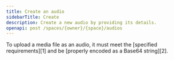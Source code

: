 ```yaml
---
title: Create an audio
sidebarTitle: Create
description: Create a new audio by providing its details.
openapi: post /spaces/{owner}/{space}/audios
---
```


<Warning>
  To upload a media file as an audio, it must meet
  the [specified requirements][1] and be [properly
  encoded as a Base64 string][2].
</Warning>

[1]: /api-reference/audios/requirements
[2]: /api-reference/audios/base64-encoding
